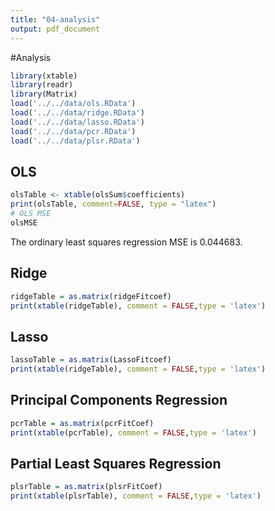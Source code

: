 ```yaml
---
title: "04-analysis"
output: pdf_document
---
```

#Analysis

```r
library(xtable)
library(readr)
library(Matrix)
load('../../data/ols.RData')
load('../../data/ridge.RData')
load('../../data/lasso.RData')
load('../../data/pcr.RData')
load('../../data/plsr.RData')
```

## OLS
```r
olsTable <- xtable(olsSum$coefficients)
print(olsTable, comment=FALSE, type = "latex")
# OLS MSE
olsMSE
```

The ordinary least squares regression MSE is 0.044683. 

## Ridge 

```r
ridgeTable = as.matrix(ridgeFitcoef)
print(xtable(ridgeTable), comment = FALSE,type = 'latex')
```

## Lasso 

```r
lassoTable = as.matrix(LassoFitcoef)
print(xtable(ridgeTable), comment = FALSE,type = 'latex')
```

## Principal Components Regression

```r
pcrTable = as.matrix(pcrFitCoef)
print(xtable(pcrTable), comment = FALSE,type = 'latex')
```

## Partial Least Squares Regression

```r
plsrTable = as.matrix(plsrFitCoef)
print(xtable(plsrTable), comment = FALSE,type = 'latex')
```
